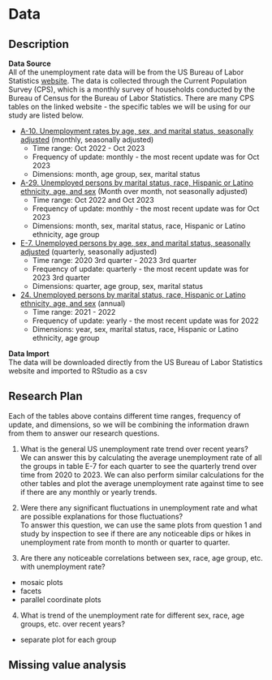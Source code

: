 # Data

## Description

**Data Source** \
All of the unemployment rate data will be from the US Bureau of Labor Statistics [website](https://www.bls.gov/cps/tables.htm). The data is collected through the Current Population Survey (CPS), which is a monthly survey of households conducted by the Bureau of Census for the Bureau of Labor Statistics. There are many CPS tables on the linked website - the specific tables we will be using for our study are listed below.

* [A-10. Unemployment rates by age, sex, and marital status, seasonally adjusted](https://www.bls.gov/web/empsit/cpseea10.htm) (monthly, seasonally adjusted)
  + Time range: Oct 2022 - Oct 2023
  + Frequency of update: monthly - the most recent update was for Oct 2023
  + Dimensions: month, age group, sex, marital status
  
* [A-29. Unemployed persons by marital status, race, Hispanic or Latino ethnicity, age, and sex](https://www.bls.gov/web/empsit/cpseea29.htm) (Month over month, not seasonally adjusted)
  + Time range: Oct 2022 and Oct 2023
  + Frequency of update: monthly - the most recent update was for Oct 2023
  + Dimensions: month, sex, marital status, race, Hispanic or Latino ethnicity, age group
  
* [E-7. Unemployed persons by age, sex, and marital status, seasonally adjusted](https://www.bls.gov/web/empsit/cpsee_e07.htm) (quarterly, seasonally adjusted)
  + Time range: 2020 3rd quarter - 2023 3rd quarter
  + Frequency of update: quarterly - the most recent update was for 2023 3rd quarter
  + Dimensions: quarter, age group, sex, marital status
  
* [24. Unemployed persons by marital status, race, Hispanic or Latino ethnicity, age, and sex](https://www.bls.gov/cps/cpsaat24.htm) (annual)
  + Time range: 2021 - 2022
  + Frequency of update: yearly - the most recent update was for 2022
  + Dimensions: year, sex, marital status, race, Hispanic or Latino ethnicity, age group

**Data Import** \
The data will be downloaded directly from the US Bureau of Labor Statistics website and imported to RStudio as a csv

## Research Plan
Each of the tables above contains different time ranges, frequency of update, and dimensions, so we will be combining the information drawn from them to answer our research questions. 

1. What is the general US unemployment rate trend over recent years? \
We can answer this by calculating the average unemployment rate of all the groups in table E-7 for each quarter to see the quarterly trend over time from 2020 to 2023. We can also perform similar calculations for the other tables and plot the average unemployment rate against time to see if there are any monthly or yearly trends. 

2. Were there any significant fluctuations in unemployment rate and what are possible explanations for those fluctuations? \
To answer this question, we can use the same plots from question 1 and study by inspection to see if there are any noticeable dips or hikes in unemployment rate from month to month or quarter to quarter. 

3. Are there any noticeable correlations between sex, race, age group, etc. with unemployment rate?
- mosaic plots
- facets
- parallel coordinate plots

4. What is trend of the unemployment rate for different sex, race, age groups, etc. over recent years?
- separate plot for each group

## Missing value analysis
